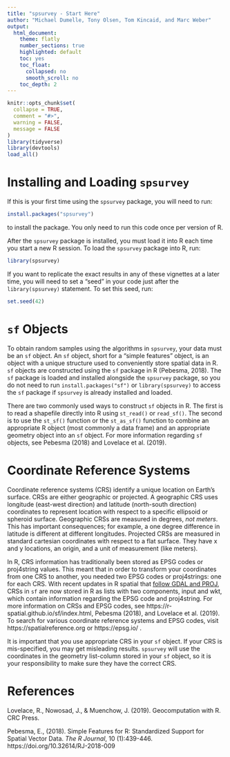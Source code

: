 ```yaml
---
title: "spsurvey - Start Here"
author: "Michael Dumelle, Tony Olsen, Tom Kincaid, and Marc Weber"
output: 
  html_document:
    theme: flatly
    number_sections: true
    highlighted: default 
    toc: yes
    toc_float:
      collapsed: no
      smooth_scroll: no
    toc_depth: 2
---
```


```r
knitr::opts_chunk$set(
  collapse = TRUE,
  comment = "#>", 
  warning = FALSE, 
  message = FALSE
)
library(tidyverse)
library(devtools)
load_all()
```

# Installing and Loading `spsurvey`

If this is your first time using the `spsurvey` package, you will need to run:
```r
install.packages("spsurvey")
```
to install the package. You only need to run this code once per version of R.

After the `spsurvey` package is installed, you must load it into R each time you start a new R session. To load the `spsurvey` package into R, run:
```r
library(spsurvey)
```


If you want to replicate the exact results in any of these vignettes at a later time, you will need to set a "seed" in your code just after the `library(spsurvey)` statement. To set this seed, run:
```r
set.seed(42)
```

# `sf` Objects

To obtain random samples using the algorithms in `spsurvey`, your data must be an `sf` object. An `sf` object, short for a "simple features" object, is an object with a unique structure used to conveniently store spatial data in R. `sf` objects are constructed using the `sf` package in R (Pebesma, 2018). The `sf` package is loaded and installed alongside the `spsurvey` package, so you do not need to run `install.packages("sf")` or `library(spsurvey)` to access the `sf` package if `spsurvey` is already installed and loaded. 

There are two commonly used ways to construct `sf` objects in R. The first is to read a shapefile directly into R using `st_read()` or `read_sf()`. The second is to use the `st_sf()` function or the `st_as_sf()` function to combine an appropriate R object (most commonly a data frame) and an appropriate geometry object into an `sf` object. For more information regarding `sf` objects, see Pebesma (2018) and Lovelace et al. (2019).

# Coordinate Reference Systems

Coordinate reference systems (CRS) identify a unique location on Earth's surface. CRSs are either geographic or projected. A geographic CRS uses longitude (east-west direction) and latitude (north-south direction) coordinates to represent location with respect to a specific ellipsoid or spheroid surface. Geographic CRSs are measured in degrees, *not meters*. This has important consequences; for example, a one degree difference in latitude is different at different longitudes. Projected CRSs are measured in standard cartesian coordinates with respect to a flat surface. They have x and y locations, an origin, and a unit of measurement (like meters). 

In R, CRS information has traditionally been stored as EPSG codes or proj4string values. This meant that in order to transform your coordinates from one CRS to another, you needed two EPSG codes or proj4strings: one for each CRS. With recent updates in R spatial that [follow GDAL and PROJ](https://www.r-spatial.org/r/2020/03/17/wkt.html), CRSs in `sf` are now stored in R as lists with two components, input and wkt, which contain information regarding the EPSG code and proj4string. For more information on CRSs and EPSG codes, see https://r-spatial.github.io/sf/index.html, Pebesma (2018), and Lovelace et al. (2019). To search for various coordinate reference systems and EPSG codes, visit https://spatialreference.org or https://epsg.io/ .

It is important that you use appropriate CRS in your `sf` object. If your CRS is mis-specified, you may get misleading results. `spsurvey` will use the coordinates in the geometry list-column stored in your `sf` object, so it is your responsibility to make sure they have the correct CRS.

# References

Lovelace, R., Nowosad, J., & Muenchow, J. (2019). Geocomputation with R. CRC Press.

Pebesma, E., (2018). Simple Features for R: Standardized Support for Spatial Vector Data. *The R Journal*, 10 (1):439-446. https://doi.org/10.32614/RJ-2018-009